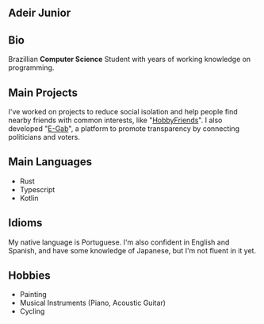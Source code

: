 <article className="prose">

<h1 className="font-semibold !text-2xl !mt-0 !tracking-tighter">Adeir Junior</h1>

## Bio

Brazillian **Computer Science** Student with years of working knowledge on programming. 

## Main Projects

I've worked on projects to reduce social isolation and help people find nearby friends with common interests, like "[HobbyFriends](https://github.com/adeirjunior/HobbyFriends)". I also developed "[E-Gab](https://egab.online)", a platform to promote transparency by connecting politicians and voters.

## Main Languages

- Rust
- Typescript
- Kotlin

## Idioms

My native language is Portuguese. I'm also confident in English and Spanish, and have some knowledge of Japanese, but I'm not fluent in it yet.

## Hobbies

- Painting
- Musical Instruments (Piano, Acoustic Guitar)
- Cycling

</article>